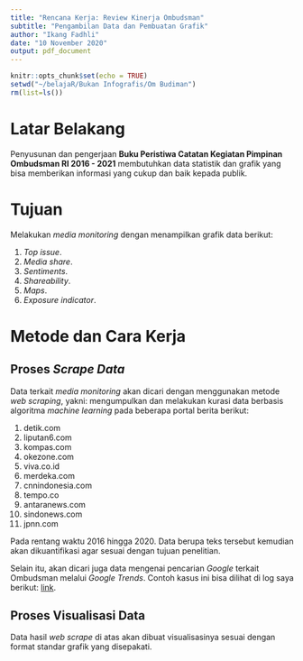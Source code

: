 ```yaml
---
title: "Rencana Kerja: Review Kinerja Ombudsman"
subtitle: "Pengambilan Data dan Pembuatan Grafik"
author: "Ikang Fadhli"
date: "10 November 2020"
output: pdf_document
---
```


```r
knitr::opts_chunk$set(echo = TRUE)
setwd("~/belajaR/Bukan Infografis/Om Budiman")
rm(list=ls())
```

# Latar Belakang

Penyusunan dan pengerjaan __Buku Peristiwa Catatan Kegiatan Pimpinan Ombudsman RI 2016 - 2021__ membutuhkan data statistik dan grafik yang bisa memberikan informasi yang cukup dan baik kepada publik.

# Tujuan

Melakukan _media monitoring_ dengan menampilkan grafik data berikut:

1. _Top issue_.
1. _Media share_.
1. _Sentiments_.
1. _Shareability_.
1. _Maps_.
1. _Exposure indicator_.

# Metode dan Cara Kerja

## Proses _Scrape Data_

Data terkait _media monitoring_ akan dicari dengan menggunakan metode _web scraping_, yakni: mengumpulkan dan melakukan kurasi data berbasis algoritma _machine learning_ pada beberapa portal berita berikut:

1. detik.com
1. liputan6.com
1. kompas.com
1. okezone.com
1. viva.co.id
1. merdeka.com
1. cnnindonesia.com
1. tempo.co
1. antaranews.com
1. sindonews.com
1. jpnn.com

Pada rentang waktu 2016 hingga 2020. Data berupa teks tersebut kemudian akan dikuantifikasi agar sesuai dengan tujuan penelitian.

Selain itu, akan dicari juga data mengenai pencarian _Google_ terkait Ombudsman melalui _Google Trends_. Contoh kasus ini bisa dilihat di log saya berikut: [link](https://ikanx101.com/blog/tol-layang-japek/).

## Proses Visualisasi Data

Data hasil _web scrape_ di atas akan dibuat visualisasinya sesuai dengan format standar grafik yang disepakati.